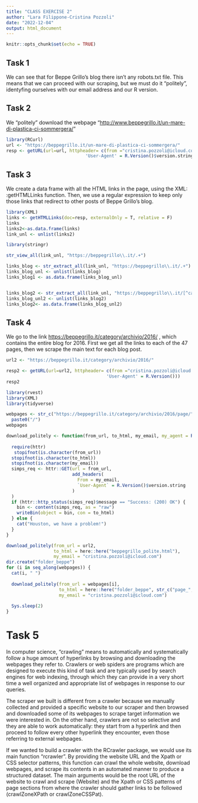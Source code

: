 ```yaml
---
title: "CLASS EXERCISE 2"
author: "Lara Filippone-Cristina Pozzoli"
date: "2022-12-04"
output: html_document
---
```


```r
knitr::opts_chunk$set(echo = TRUE)
```

## Task 1

We can see that for Beppe Grillo's blog there isn't any robots.txt file. This means that we can proceed with our scraping, but we must do it "politely", identyfing ourselves with our email address and our R version.

## Task 2

We "politely" download the webpage "<http://www.beppegrillo.it/un-mare-di-plastica-ci-sommergera/>"

```r
library(RCurl)
url <- "https://beppegrillo.it/un-mare-di-plastica-ci-sommergera/"
resp <- getURL(url=url, httpheader= c(from ="cristina.pozzoli@icloud.com", 
                              'User-Agent' = R.Version()$version.string))
```

## Task 3

We create a data frame with all the HTML links in the page, using the XML: :getHTMLLinks function. Then, we use a regular expression to keep only those links that redirect to other posts of Beppe Grillo's blog.

```r
library(XML)
links <- getHTMLLinks(doc=resp, externalOnly = T, relative = F)
links
links2<-as.data.frame(links)
link_unl <- unlist(links2)

library(stringr)

str_view_all(link_unl, "https://beppegrillo\\.it/.+")

links_blog <- str_extract_all(link_unl, "https://beppegrillo\\.it/.+")
links_blog_unl <- unlist(links_blog)
links_blog1 <- as.data.frame(links_blog_unl)


links_blog2 <- str_extract_all(link_unl, "https://beppegrillo\\.it/[^category].+")
links_blog_unl2 <- unlist(links_blog2)
links_blog2<- as.data.frame(links_blog_unl2)
```

## Task 4

We go to the link <https://beppegrillo.it/category/archivio/2016/> , which contains the entire blog for 2016. First we get all the links to each of the 47 pages, then we scrape the main text for each blog post.

```r
url2 <- "https://beppegrillo.it/category/archivio/2016/"

resp2 <- getURL(url=url2, httpheader= c(from ="cristina.pozzoli@icloud.com", 
                                      'User-Agent' = R.Version()))
resp2

library(rvest)
library(XML)
library(tidyverse)

webpages <- str_c("https://beppegrillo.it/category/archivio/2016/page/", 1:47) %>%
  paste0("/")
webpages

download_politely <- function(from_url, to_html, my_email, my_agent = R.Version()$version.string) {
  
  require(httr)
   stopifnot(is.character(from_url))
  stopifnot(is.character(to_html))
  stopifnot(is.character(my_email))
  simps_req <- httr::GET(url = from_url, 
                         add_headers(
                           From = my_email, 
                           `User-Agent` = R.Version()$version.string
                         )
  )
  if (httr::http_status(simps_req)$message == "Success: (200) OK") {
    bin <- content(simps_req, as = "raw")
    writeBin(object = bin, con = to_html)
  } else {
    cat("Houston, we have a problem!")
  }
}

download_politely(from_url = url2, 
                  to_html = here::here("beppegrillo_polite.html"), 
                  my_email = "cristina.pozzoli@icloud.com")
dir.create("folder_beppe")
for (i in seq_along(webpages)) {
  cat(i, " ")
  
  download_politely(from_url = webpages[i], 
                    to_html = here::here("folder_beppe", str_c("page_",i,".html")), 
                    my_email = "cristina.pozzoli@icloud.com")
  
  Sys.sleep(2)
}
```

# Task 5

In computer science, "crawling" means to automatically and systematically follow a huge amount of hyperlinks by browsing and downloading the webpages they refer to. Crawlers or web spiders are programs which are designed to execute this kind of task and are typically used by search engines for web indexing, through which they can provide in a very short time a well organized and appropriate list of webpages in response to our queries.

The scraper we built is different from a crawler because we manually collected and provided a specific website to our scraper and then browsed and downloaded some of its webpages to scrape target information we were interested in. On the other hand, crawlers are not so selective and they are able to work automatically: they start from a hyperlink and then proceed to follow every other hyperlink they encounter, even those referring to external webpages.

If we wanted to build a crawler with the RCrawler package, we would use its main function "rcrawler". By providing the website URL and the Xpath or CSS selector patterns, this function can crawl the whole website, download webpages, and scrape its contents in an automated manner to produce a structured dataset.
The main arguments would be the root URL of the website to crawl and scrape (Website) and the Xpath or CSS patterns of page sections from where the crawler should gather links to be followed (crawlZoneXPath or crawlZoneCSSPat).

